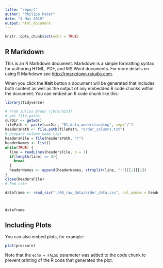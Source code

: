---
title: "report"
author: "Philipp Peter"
date: "4 Mai 2019"
output: html_document
---

```{r setup, include=FALSE}
knitr::opts_chunk$set(echo = TRUE)
```

## R Markdown

This is an R Markdown document. Markdown is a simple formatting syntax for authoring HTML, PDF, and MS Word documents. For more details on using R Markdown see <http://rmarkdown.rstudio.com>.

When you click the **Knit** button a document will be generated that includes both content as well as the output of any embedded R code chunks within the document. You can embed an R code chunk like this:

```{r}
library(tidyverse)

# From Julius Braun (jbraun253)
# get file paths
curDir <- getwd()
filePath <- paste(curDir, "01_data_understanding", sep="/")
headersPath <- file.path(filePath, "order_columns.txt")
# prepare column name list
headersFile = file(headersPath, "r")
headerNames <- list()
while(TRUE) {
  line = readLines(headersFile, n = 1)
  if(length(line) == 0){
    break
  }
  headerNames <- append(headerNames, strsplit(line, ":")[[1]][1])
}
close(headersFile)
# End cite

dataframe <- read_csv("./00_raw_data/order_data.csv", col_names = headersNames)



dataframe
```


## Including Plots

You can also embed plots, for example:

```{r pressure, echo=FALSE}
plot(pressure)
```

Note that the `echo = FALSE` parameter was added to the code chunk to prevent printing of the R code that generated the plot.

